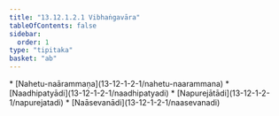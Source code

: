 ```yaml
---
title: "13.12.1.2.1 Vibhaṅgavāra"
tableOfContents: false
sidebar:
  order: 1
type: "tipitaka"
basket: "ab"
---
```



<DynamicBreadcrumb />



<TableOfContents>
* [Nahetu-naārammaṇa](13-12-1-2-1/nahetu-naarammana)
* [Naadhipatyādi](13-12-1-2-1/naadhipatyadi)
* [Napurejātādi](13-12-1-2-1/napurejatadi)
* [Naāsevanādi](13-12-1-2-1/naasevanadi)
</TableOfContents>